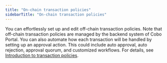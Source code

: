 ```yaml
---
title: "On-chain transaction policies"
sidebarTitle: "On-chain transaction policies"
---
```


You can effortlessly set up and edit off-chain transaction policies. Note that off-chain transaction policies are managed by the backend system of Cobo Portal. You can also automate how each transaction will be handled by setting up an approval action. This could include auto approval, auto rejection, approval quorum, and customized workflows. For details, see [Introduction to transaction policies](/en/portal/risk-controls/tx-policies-overview).
